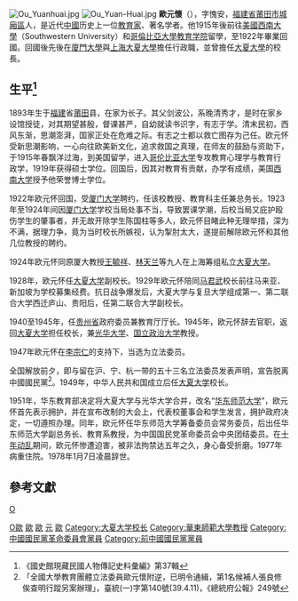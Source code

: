 {{Infobox_Person
| name = 欧元怀
|image=File:歐元懷.jpg
|box_width=200px
|occupation= 第1屆正選立法委員、大夏大學校長
| period = 20世纪 
|birth_name=
| other_names =
| Sex = 男
|birth_date= 1893年8月1日
|birth_place=[[福建省|福建省]][[莆田市|莆田市]][[城廂區|城廂區]]
|death_date= 1978年1月7日
|death_place=
| nationality ={{ROC}}<br>{{PRC}}
| residence = 
| party = {{KMT}}（?－1949年）<br>
| religion =  
| spouse = 
| 配偶 = 
| 伴侶 = 
| 兒女 = 歐天健、歐天錫
| 父母 = 歐劍波
| 親屬 = 
| relatives =
| educate = 
*[[美國|美國]][[西南大學_(美國)|西南大學]]
*[[美國|美國]][[哥倫比亞大學教育学院|哥倫比亞大學教育学院]]教育心理学与教育行政学硕士
| past =
*[[厦门大学|厦门大学]]约聘教授
*[[厦门大学|厦门大学]]教育科主任兼总务长
*[[大夏大學|大夏大學]]副校长（1928年-）
*第二联合大学副校长（抗日战争期間）
*[[贵州省|贵州省]]政府委员兼教育厅厅长（1940至1945年）
*[[大夏大學|大夏大學]]校長
*兼[[光华大学|光华大学]]、[[国立政治大学|国立政治大学]]教授
*[[华东师范大学|华东师范大学]]筹备委员会常务委员，副总务长兼教育系教授
| work =
| award =
}}
[[File:Ou_Yuanhuai.jpg|thumb]]
[[File:Ou_Yuan-Huai.jpg|thumb]]
'''歐元懷'''（{{bd|1893年|8月1日|1978年|1月7日|catIdx=O}}），字愧安，[[福建省|福建省]][[莆田市|莆田市]][[城廂區|城廂區]]人，是近代[[中國|中國]]历史上一位[[教育家|教育家]]、著名学者。他1915年後前往[[美國|美國]][[西南大學_(美國)|西南大學]]（Southwestern University）和[[哥倫比亞大學教育学院|哥倫比亞大學教育学院]]留學，至1922年畢業回國。回國後先後在[[廈門大學|廈門大學]]與[[上海|上海]][[大夏大學|大夏大學]]擔任行政職，並曾擔任[[大夏大學|大夏大學]]的校長。

== 生平<ref>《國史館現藏民國人物傳記史料彙編》第37輯</ref> ==
1893年生于[[福建|福建]]省[[莆田|莆田]]县，在家为长子。其父剑波公，系晚清秀才，是时在家乡设馆授徒，对其期望甚殷，督课甚严，自幼就读书识字，有志于学。清末民初，西风东渐，思潮澎湃，国家正处在危难之际。有志之士都以救亡图存为己任。欧元怀受新思潮影响，一心向往欧美新文化，追求救国之真理，在师友的鼓励与资助下，于1915年春飘洋过海，到美国留学，进入[[哥伦比亚大学|哥伦比亚大学]]专攻教育心理学与教育行政学，1919年获得硕士学位。回国后，因其对教育有贡献，办学有成绩，美国[[西南大学|西南大学]]授予他荣誉博士学位。

1922年欧元怀回国，受[[厦门大学|厦门大学]]聘约，任该校教授、教育科主任兼总务长。1923年至1924年间因[[厦门大学|厦门大学]]学校当局处事不当，导致罢课学潮，后校当局又庇护殴伤学生的肇事者，并无故开除学生陈国柱等多人，欧元怀目睹此种无理举措，深为不满，据理力争，竟为当时校长所嫉视，认为掣肘太大，遂提前解除欧元怀和其他几位教授的聘约。 

1924年欧元怀同原厦大教授[[王毓祥|王毓祥]]、[[林天兰|林天兰]]等九人在上海筹组私立[[大夏大学|大夏大学]]。

1928年，欧元怀任[[大夏大学|大夏大学]]副校长。1929年欧元怀陪同[[马君武|马君武]]校长前往马来亚、新加坡为学校募集经费。抗日战争爆发后，大夏大学与复旦大学组成第一、第二联合大学西迁庐山、贵阳后，任第二联合大学副校长。

1940至1945年，任[[贵州省|贵州省]]政府委员兼教育厅厅长。1945年，欧元怀辞去官职，返回[[大夏大学|大夏大学]]担任校长，兼[[光华大学|光华大学]]、[[国立政治大学|国立政治大学]]教授。

1947年欧元怀在[[李宗仁|李宗仁]]的支持下，当选为立法委员。

全国解放前夕，即与留在沪、宁、杭一带的五十三名立法委员发表声明，宣告脱离中國國民黨<ref>「全國大學教育團體立法委員歐元懷附逆，已明令通緝，第1名候補人張良修俟查明行蹤另案辦理」，臺統(一)字第140號(39.4.11)，《總統府公報》249號</ref>。1949年，中华人民共和国成立后任[[大夏大学|大夏大学]]校长。

1951年，华东教育部决定将大夏大学与光华大学合并，改名“[[华东师范大学|华东师范大学]]”，欧元怀首先表示拥护，并在宣布改制的大会上，代表校董事会和学生发言，拥护政府决定，一切遵照办理。同年，欧元怀任华东师范大学筹备委员会常务委员，后出任华东师范大学副总务长、教育系教授，为中国国民党革命委员会中央团结委员。在[[十年动乱|十年动乱]]期间，欧元怀惨遭迫害，被非法拘禁达五年之久，身心备受折磨。1977年病重住院。1978年1月7日凌晨辞世。

== 參考文獻 ==
{{reflist}}

{{中華民國第一屆國民參政會參政員}}
{{中華民國第一屆立法委員}}
{{大夏大学}}
{{中華民國貴州省政府委員}}
{{1949年聲明脫離國民黨政治人物名單}}
[[Category:第一屆立法院正選立法委員|O歐]]
[[Category:中國教育家|歐]]
[[Category:哥倫比亞大學校友|歐]]
[[Category:歐姓|元]]
[[Category:莆田人|歐]]
[[分类:哥伦比亚大学教育学院校友|O]]
[[Category:大夏大学校长|Category:大夏大学校长]]
[[Category:華東師範大學教授|Category:華東師範大學教授]]
[[Category:中國國民黨革命委員會黨員|Category:中國國民黨革命委員會黨員]]
[[Category:前中國國民黨黨員|Category:前中國國民黨黨員]]